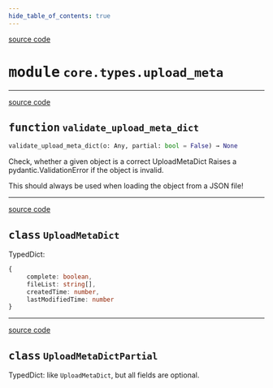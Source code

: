 ```yaml
---
hide_table_of_contents: true
---
```


<!-- markdownlint-disable -->

<a href="https://github.com/tum-esm/pyra/tree/main/packages/core/types/upload_meta.py#L0" className="SourceCodeLinkBadge">source code</a>

# <kbd>module</kbd> `core.types.upload_meta`





---

<a href="https://github.com/tum-esm/pyra/tree/main/packages/core/types/upload_meta.py#L33" className="SourceCodeLinkBadge">source code</a>

## <kbd>function</kbd> `validate_upload_meta_dict`

```python
validate_upload_meta_dict(o: Any, partial: bool = False) → None
```

Check, whether a given object is a correct UploadMetaDict Raises a pydantic.ValidationError if the object is invalid. 

This should always be used when loading the object from a JSON file! 


---

<a href="https://github.com/tum-esm/pyra/tree/main/packages/core/types/upload_meta.py#L5" className="SourceCodeLinkBadge">source code</a>

## <kbd>class</kbd> `UploadMetaDict`
TypedDict: 

```ts
{
     complete: boolean,
     fileList: string[],
     createdTime: number,
     lastModifiedTime: number
}
``` 





---

<a href="https://github.com/tum-esm/pyra/tree/main/packages/core/types/upload_meta.py#L24" className="SourceCodeLinkBadge">source code</a>

## <kbd>class</kbd> `UploadMetaDictPartial`
TypedDict: like `UploadMetaDict`, but all fields are optional. 





